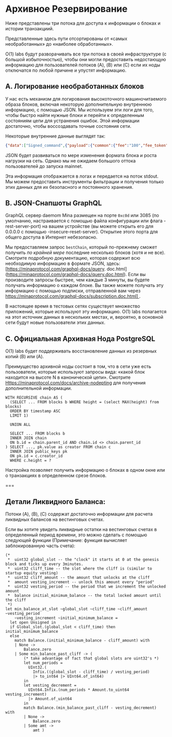 
# Архивное Резервирование

Ниже представлены три потока для доступа к информации о блоках и истории транзакциий.

Представленные здесь пути отсортированы от «самых необработанных» до «наиболее обработанных».

O(1) labs будут разворачивать все три потока в своей инфраструктуре (с большой избыточностью), чтобы они могли предоставить недостающую информацию для пользователей потоков (A), (B) или (C) если их ноды отключатся по любой причине и упустят информацию.

## A. Логирование необработанных блоков

У нас есть механизм для логирования высокоточного машиночитаемого образа блоков, включая некоторую дополнительную внутреннюю информацию, с помощью JSON. Мы используем эти логи для того, чтобы быстро найти нужные блоки и перейти к определенным состояниям цепи для устранения ошибок. Этой информации достаточно, чтобы воссоздавать точные состояния сети.

Некоторые внутренние данные выглядят так:

```json
{"data":["Signed_command",{"payload":{"common":{"fee":"100","fee_token":"1","fee_payer_pk":"B62qixbmBBmCmv1xH5SeF1hw6EqwSNVPi9B28epa3phqVMSyuZk9EoH","nonce":"340","valid_until":"4294967295","memo":"E4YM2vTHhWEg66xpj52JErHUBU4pZ1yageL4TVDDpTTSsv8mK6YaH"},"body":["Payment",{"source_pk":"B62qixbmBBmCmv1xH5SeF1hw6EqwSNVPi9B28epa3phqVMSyuZk9EoH","receiver_pk":"B62qm2GCuGCEK79mEjeyaeiFoukThuZLJCHGe9HAzuAnfbtS5FHtPnP","token_id":"1","amount":"100000000"}]},"signer":"B62qixbmBBmCmv1xH5SeF1hw6EqwSNVPi9B28epa3phqVMSyuZk9EoH","signature":"7mXGz8Df1gu92HVWGue24wcrGxDWkgQrDK59xQGXc627PKFQvVAPSzZn7JMkHtfdBUXavDHcgLBZy4iR4UmA5seRCPMkFDci"}],"status":["Applied",{"fee_payer_account_creation_fee_paid":null,"receiver_account_creation_fee_paid":null,"created_token":null},{"fee_payer_balance":"31866000100000","source_balance":"31866000100000","receiver_balance":"34099000000"}]}],"coinbase":["One",null],"internal_command_balances":[["Coinbase",{"coinbase_receiver_balance":"75477804514901","fee_transfer_receiver_balance":null}],["Fee_transfer",{"receiver1_balance":"65266376010003","receiver2_balance":"78601129170700"}],["Fee_transfer",{"receiver1_balance":"66001820000000","receiver2_balance":"76870784414900"}],["Fee_transfer",{"receiver1_balance":"71158365898775","receiver2_balance":"59264207944722"}],["Fee_transfer",{"receiver1_balance":"68546088449962","receiver2_balance":"66721919100000"}],["Fee_transfer",{"receiver1_balance":"67700798001000","receiver2_balance":"66372760000000"}],["Fee_transfer",{"receiver1_balance":"85383891400000","receiver2_balance":"107174952265469"}],["Fee_transfer",{"receiver1_balance":"65879310000000","receiver2_balance":"66282230000000"}]]}]},"delta_transition_chain_proof":["jxLZWooV57gKCmanzCHHt1CDbHfUpMu6MkynUdqN9ZkBUJi7B1W",[]]}
```

JSON будет развиваться по мере изменения формата блока и роста нагрузки на сеть. Однако мы не ожидаем большого оттока пользователей до запуска mainnet.

Эта информация отображается в логах и передается на поток stdout. Мы можем предоставить инструменты фильтрации и получения только этих данных для их безопасного и постоянного хранения.

## B. JSON-Снапшоты GraphQL

GraphQL сервер daemom Mina размещен на порте `0xc0d` или 3085 (по умолчанию, настраивается с помощью файла конфигурации или флага -rest-server-port) на вашем устройстве (вы можете открыть его для 0.0.0.0 с помощью -insecure-reset-server). Открытие этого порта для общего доступа в Интернет небезопасно.

Мы предоставляем запрос `bestChain`, который по-прежнему сможет получить *по крайней мере* последние несколько блоков (хотя и не все). Смотрите подробную документацию, которая содержит всю необходимую информацию в формате JSON, здесь: [https://minaprotocol.com/graphql-docs/query. doc.html] (https://minaprotocol.com/graphql-docs/query.doc.html). Если вы производите запросы быстрее, чем каждые 3 минуты, вы будете получать информацию о каждом блоке. Вы также можете получать эту информацию с помощью подписки, отправленной вам через [https://minaprotocol.com/graphql-docs/subscription.doc.html] ](https://minaprotocol.com/graphql-docs/subscription.doc.html). 

В настоящее время в тестовых сетях существует множество приложений, которые используют эту информацию. O(1) labs полагается на этот источник данных в нескольких местах, и, вероятно, в основной сети будут новые пользователи этих данных.

## C. Официальная Архивная Нода PostgreSQL

O(1) labs будет поддерживать восстановление данных из резервных копий (B) или (A).

Преимущество архивной ноды состоит в том, что в сети уже есть пользователи, которые используют запросы вида: «какой блок находится на высоте N в канонической цепи». Смотрите [Https://minaprotocol.com/docs/archive-nodepting](https://minaprotocol.com/docs/archive-node) для получения дополнительной информации.

```
WITH RECURSIVE chain AS (
  (SELECT ... FROM blocks b WHERE height = (select MAX(height) from blocks)
  ORDER BY timestamp ASC
  LIMIT 1)

  UNION ALL

  SELECT ... FROM blocks b
  INNER JOIN chain
  ON b.id = chain.parent_id AND chain.id <> chain.parent_id
) SELECT ..., pk.value as creator FROM chain c
  INNER JOIN public_keys pk
  ON pk.id = c.creator_id
  WHERE c.height = ?

```

Настройка позволяет получить информацию о блоках в одном окне или о транзакциях в определенном срезе блоков.

===

## Детали Ликвидного Баланса:

Потоки (A), (B), (C) содержат достаточно информации для расчета ликвидных балансов на вестинговых счетах.

Если вы хотите увидеть ликвидные остатки на вестинговых счетах в определенный период времени, это можно сделать с помощью следующей функции (Примечание: функция вычисляет заблокированную часть счета):

```
(*  
 *  uint32 global_slot -- the "clock" it starts at 0 at the genesis block and ticks up every 3minutes.
 *  uint32 cliff_time -- the slot where the cliff is (similar to startup equity vesting)
 *  uint32 cliff_amount -- the amount that unlocks at the cliff
 *  amount vesting_increment -- unlock this amount every "period"
 *  uint32 vesting_period -- the period that we increment the unlocked amount
 *  balance initial_minimum_balance -- the total locked amount until the cliff
 *)
let min_balance_at_slot ~global_slot ~cliff_time ~cliff_amount ~vesting_period
    ~vesting_increment ~initial_minimum_balance =
  let open Unsigned in
  if Global_slot.(global_slot < cliff_time) then initial_minimum_balance
  else
    match Balance.(initial_minimum_balance - cliff_amount) with
    | None ->
        Balance.zero
    | Some min_balance_past_cliff -> (
        (* take advantage of fact that global slots are uint32's *)
        let num_periods =
          UInt32.(
            Infix.((global_slot - cliff_time) / vesting_period)
            |> to_int64 |> UInt64.of_int64)
        in
        let vesting_decrement =
          UInt64.Infix.(num_periods * Amount.to_uint64 vesting_increment)
          |> Amount.of_uint64
        in
        match Balance.(min_balance_past_cliff - vesting_decrement) with
        | None ->
            Balance.zero
        | Some amt ->
            amt )

```
